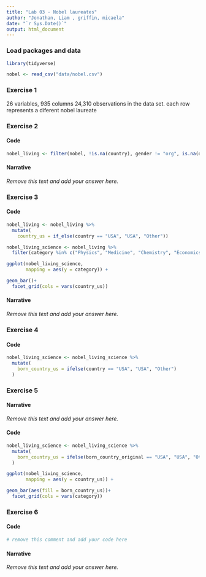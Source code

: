 ```yaml
---
title: "Lab 03 - Nobel laureates"
author: "Jonathan, Liam , griffin, micaela"
date: "`r Sys.Date()`"
output: html_document
---
```



### Load packages and data

```r
library(tidyverse) 
```

```r
nobel <- read_csv("data/nobel.csv")
```

### Exercise 1

26 variables, 935 columns
24,310 observations in the data set.
each row represents a diferent nobel laureate


### Exercise 2

#### Code

```r
nobel_living <- filter(nobel, !is.na(country), gender != "org", is.na(died_date)) 
```

#### Narrative

*Remove this text and add your answer here.*


### Exercise 3

#### Code

```r
nobel_living <- nobel_living %>%
  mutate(
    country_us = if_else(country == "USA", "USA", "Other"))

nobel_living_science <- nobel_living %>%
  filter(category %in% c("Physics", "Medicine", "Chemistry", "Economics"))

ggplot(nobel_living_science,
       mapping = aes(y = category)) +

geom_bar()+
  facet_grid(cols = vars(country_us))

```

#### Narrative

*Remove this text and add your answer here.*


### Exercise 4

#### Code

```r
nobel_living_science <- nobel_living_science %>%
  mutate(
    born_country_us = ifelse(country == "USA", "USA", "Other")
  )
```


### Exercise 5

#### Narrative

*Remove this text and add your answer here.*

#### Code

```r
nobel_living_science <- nobel_living_science %>%
  mutate(
    born_country_us = ifelse(born_country_original == "USA", "USA", "Other")
  )

ggplot(nobel_living_science,
       mapping = aes(y = country_us)) +

geom_bar(aes(fill = born_country_us))+
  facet_grid(cols = vars(category))
```


### Exercise 6

#### Code

```r
# remove this comment and add your code here
```

#### Narrative

*Remove this text and add your answer here.*